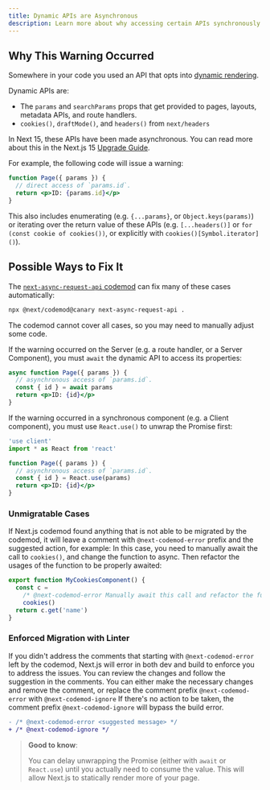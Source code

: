 ```yaml
---
title: Dynamic APIs are Asynchronous
description: Learn more about why accessing certain APIs synchronously now warns.
---
```


## Why This Warning Occurred

Somewhere in your code you used an API that opts into [dynamic rendering](/docs/app/guides/caching#dynamic-rendering).

Dynamic APIs are:

- The `params` and `searchParams` props that get provided to pages, layouts, metadata APIs, and route handlers.
- `cookies()`, `draftMode()`, and `headers()` from `next/headers`

In Next 15, these APIs have been made asynchronous. You can read more about this in the Next.js 15 [Upgrade Guide](/docs/app/guides/upgrading/version-15).

For example, the following code will issue a warning:

```jsx filename="app/[id]/page.js"
function Page({ params }) {
  // direct access of `params.id`.
  return <p>ID: {params.id}</p>
}
```

This also includes enumerating (e.g. `{...params}`, or `Object.keys(params)`) or iterating over the return
value of these APIs (e.g. `[...headers()]` or `for (const cookie of cookies())`, or explicitly with `cookies()[Symbol.iterator]()`).

## Possible Ways to Fix It

The [`next-async-request-api` codemod](/docs/app/guides/upgrading/codemods#next-async-request-api) can fix many of these cases automatically:

```bash filename="Terminal"
npx @next/codemod@canary next-async-request-api .
```

The codemod cannot cover all cases, so you may need to manually adjust some code.

If the warning occurred on the Server (e.g. a route handler, or a Server Component),
you must `await` the dynamic API to access its properties:

```jsx filename="app/[id]/page.js"
async function Page({ params }) {
  // asynchronous access of `params.id`.
  const { id } = await params
  return <p>ID: {id}</p>
}
```

If the warning occurred in a synchronous component (e.g. a Client component),
you must use `React.use()` to unwrap the Promise first:

```jsx filename="app/[id]/page.js"
'use client'
import * as React from 'react'

function Page({ params }) {
  // asynchronous access of `params.id`.
  const { id } = React.use(params)
  return <p>ID: {id}</p>
}
```

### Unmigratable Cases

If Next.js codemod found anything that is not able to be migrated by the codemod, it will leave a comment with `@next-codemod-error` prefix and the suggested action, for example:
In this case, you need to manually await the call to `cookies()`, and change the function to async. Then refactor the usages of the function to be properly awaited:

```ts
export function MyCookiesComponent() {
  const c =
    /* @next-codemod-error Manually await this call and refactor the function to be async */
    cookies()
  return c.get('name')
}
```

### Enforced Migration with Linter

If you didn't address the comments that starting with `@next-codemod-error` left by the codemod, Next.js will error in both dev and build to enforce you to address the issues.
You can review the changes and follow the suggestion in the comments. You can either make the necessary changes and remove the comment, or replace the comment prefix `@next-codemod-error` with `@next-codemod-ignore`
If there's no action to be taken, the comment prefix `@next-codemod-ignore` will bypass the build error.

```diff
- /* @next-codemod-error <suggested message> */
+ /* @next-codemod-ignore */
```

> **Good to know**:
>
> You can delay unwrapping the Promise (either with `await` or `React.use`) until you actually need to consume the value.
> This will allow Next.js to statically render more of your page.
